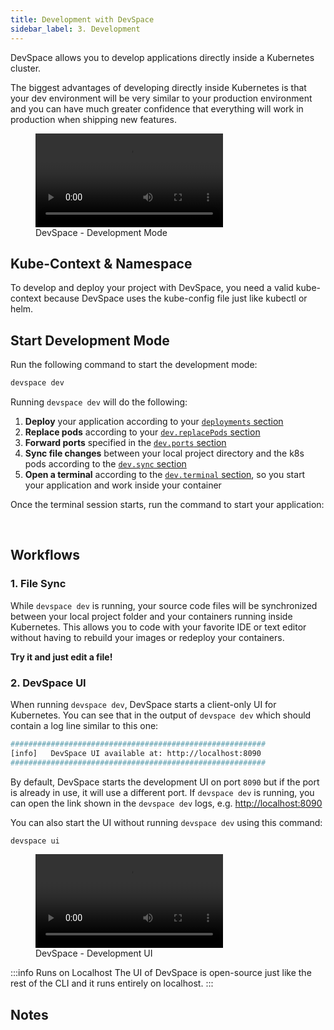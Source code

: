 ```yaml
---
title: Development with DevSpace
sidebar_label: 3. Development
---
```



DevSpace allows you to develop applications directly inside a Kubernetes cluster.

The biggest advantages of developing directly inside Kubernetes is that your dev environment will be very similar to your production environment and you can have much greater confidence that everything will work in production when shipping new features.

<figure class="frame">
  <video controls loop autoplay="true">
    <source src={require('@site/static/img/devspace-dev-ide.mp4').default} type="video/mp4" />
  </video>
  <figcaption>DevSpace - Development Mode</figcaption>
</figure>


## Kube-Context & Namespace
To develop and deploy your project with DevSpace, you need a valid kube-context because DevSpace uses the kube-config file just like kubectl or helm.

<KubeContextFragment/>


## Start Development Mode
Run the following command to start the development mode:
```bash
devspace dev
```


Running `devspace dev` will do the following:

1. **Deploy** your application according to your [`deployments` section](../configuration/deployments/index.mdx)
2. **Replace pods** according to your [`dev.replacePods` section](../configuration/dev/container/devimage.mdx)
3. **Forward ports** specified in the [`dev.ports` section](../configuration/dev/ports/forwarding.mdx)
4. **Sync file changes** between your local project directory and the k8s pods according to the [`dev.sync` section](../configuration/dev/files/sync.mdx)
5. **Open a terminal** according to the [`dev.terminal` section](../configuration/dev/workflow/terminal.mdx), so you start your application and work inside your container

Once the terminal session starts, run the command to start your application:

<StartAppFragment/>



<br/>

## Workflows

### 1. File Sync
While `devspace dev` is running, your source code files will be synchronized between your local project folder and your containers running inside Kubernetes. This allows you to code with your favorite IDE or text editor without having to rebuild your images or redeploy your containers.

**Try it and just edit a file!**


### 2. DevSpace UI
When running `devspace dev`, DevSpace starts a client-only UI for Kubernetes. You can see that in the output of `devspace dev` which should contain a log line similar to this one:
```bash
#########################################################
[info]   DevSpace UI available at: http://localhost:8090
#########################################################
```

By default, DevSpace starts the development UI on port `8090` but if the port is already in use, it will use a different port. If `devspace dev` is running, you can open the link shown in the `devspace dev` logs, e.g. [http://localhost:8090](http://localhost:8090)

You can also start the UI without running `devspace dev` using this command:
```bash
devspace ui
```


<figure class="frame">
  <video controls loop autoplay="true">
    <source src={require('@site/static/img/devspace-ui.mp4').default} type="video/mp4" />
  </video>
  <figcaption>DevSpace - Development UI</figcaption>
</figure>

:::info Runs on Localhost
The UI of DevSpace is open-source just like the rest of the CLI and it runs entirely on localhost.
:::


## Notes

<FragmentWarningMultipleDev/>
